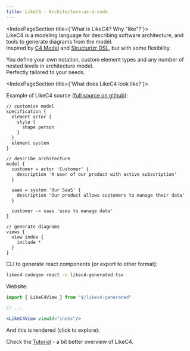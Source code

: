 ```yaml
---
title: LikeC4 - Architecture-as-a-code
---
```



<Hero/>
<GetStartedButton/>
<HeroVideo/>

<IndexPageSection title={'What is LikeC4? Why "like"?'}>    
  LikeC4 is a modeling language for describing software architecture, and tools to generate diagrams from the model.  
  Inspired by [C4 Model](https://c4model.com/) and [Structurizr DSL](https://github.com/structurizr/dsl), but with some flexibility.

  You define your own notation, custom element types and any number of nested levels in architecture model.  
  Perfectly tailored to your needs.
</IndexPageSection>

<IndexPageSection title={'What does LikeC4 look like?'}>   
  
  Example of LikeC4 source ([full source on github](https://github.com/likec4/likec4/blob/develop/docs/likec4/index-page/index-page.c4)):

  ```likec4 filename="example.c4"
  // customise model
  specification {
    element actor {
      style {
        shape person
      }
    }
    element system
  }

  // describe architecture
  model {
    customer = actor 'Customer' {
      description 'A user of our product with active subscription'
    }

    saas = system 'Our SaaS' {
      description 'Our product allows customers to manage their data'
    }

    customer -> saas 'uses to manage data'
  }

  // generate diagrams
  views {
    view index {
      include *
    }
  }
  ```  

  CLI to generate react components (or export to other format):

  ```bash
  likec4 codegen react -o likec4-generated.tsx
  ```

  Website:

  ```jsx
  import { LikeC4View } from "$/likec4-generated"

  // ...

  <LikeC4View viewId="index"/>
  ```

  And this is rendered (click to explore):   

  <IndexPageDiagram/>

  Check the [Tutorial](/docs/#tutorial) - a bit better overview of LikeC4.

</IndexPageSection>
